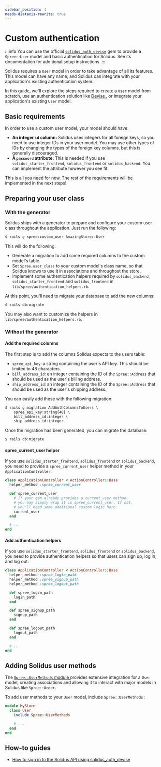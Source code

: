 ```yaml
---
sidebar_position: 1
needs-diataxis-rewrite: true
---
```


# Custom authentication

:::info
You can use the official [`solidus_auth_devise`](https://github.com/solidusio/solidus_auth_devise) gem to provide
a `Spree::User` model and basic authentication for Solidus. See its documentation for additional setup instructions.
:::

Solidus requires a `User` model in order to take advantage of all its features. This model can have any name, and
Solidus can integrate with your application's existing authentication system.

In this guide, we'll explore the steps required to create a `User` model from scratch, use an authentication solution
like [Devise ](https://github.com/plataformatec/devise), or integrate your application's existing `User` model.

## Basic requirements

In order to use a custom user model, your model should have:

* **An integer `id` column:** Solidus uses integers for all foreign keys, so you need to use integer IDs in your user
  model. You may use other types of IDs by changing the types of the foreign key columns, but this is generally
  discouraged.
* **A `password` attribute:** This is needed if you use
  `solidus_starter_frontend`, `solidus_frontend` or `solidus_backend`. You can
  implement the attribute however you see fit.

This is all you need for now. The rest of the requirements will be implemented in the next steps!

## Preparing your user class

### With the generator

Solidus ships with a generator to prepare and configure your custom user class throughout the application. Just run the
following:

```bash
$ rails g spree:custom_user AmazingStore::User
```

This will do the following:

* Generate a migration to add some required columns to the custom model's table.
* Set `Spree.user_class` to your custom model's class name, so that Solidus knows to use it in associations and
  throughout the store.
* Implement some authentication helpers required by `solidus_backend`,
  `solidus_starter_frontend` and `solidus_frontend` in
  `lib/spree/authentication_helpers.rb`.

At this point, you'll need to migrate your database to add the new columns:

```bash
$ rails db:migrate
```

You may also want to customize the helpers in `lib/spree/authentication_helpers.rb`.

### Without the generator

#### Add the required columns <a id="minimum-requirements"></a>

The first step is to add the columns Solidus expects to the users table:

* `spree_api_key`: a string containing the user's API key. This should be limited to 48 characters.
* `bill_address_id`: an integer containing the ID of the `Spree::Address` that should be used as the user's billing
  address.
* `ship_address_id`: an integer containing the ID of the `Spree::Address` that should be used as the user's shipping
  address.

You can easily add these with the following migration:

```bash
$ rails g migration AddAuthColumnsToUsers \
    spree_api_key:string{48} \
    bill_address_id:integer \
    ship_address_id:integer
```

Once the migration has been generated, you can migrate the database:

```bash
$ rails db:migrate
```

#### spree\_current\_user helper <a id="spree-em-current-em-user"></a>

If you use `solidus_starter_frontend`, `solidus_frontend` or `solidus_backend`,
you need to provide a `spree_current_user` helper method in your
`ApplicationController`:

```ruby title="app/controllers/application\_controller.rb"
class ApplicationController < ActionController::Base
  helper_method :spree_current_user

  def spree_current_user
    # If your gem already provides a current_user method,
    # you may simply wrap it in spree_current_user. If not,
    # you'll need some additional custom logic here.
    current_user
  end

  # ...
end
```

#### Add authentication helpers <a id="add-authentication-helpers"></a>

If you use `solidus_starter_frontend`, `solidus_frontend` or `solidus_backend`,
you need to provide authentication helpers so that users can sign up, log in,
and log out:

```ruby title="app/controllers/application\_controller.rb"
class ApplicationController < ActionController::Base
  helper_method :spree_login_path
  helper_method :spree_signup_path
  helper_method :spree_logout_path

  def spree_login_path
    login_path
  end

  def spree_signup_path
    signup_path
  end

  def spree_logout_path
    logout_path
  end

  # ...
end
```

## Adding Solidus user methods

The [`Spree::UserMethods` module ](https://github.com/solidusio/solidus/blob/v3.0/core/app/models/concerns/spree/user_methods.rb)
provides extensive integration for a `User` model, creating associations and allowing it to interact with major models
in Solidus like `Spree::Order`.

To add user methods to your `User` model, include `Spree::UserMethods` :

```ruby title="app/models/my\_store/user.rb"
module MyStore
  class User
    include Spree::UserMethods

    # ...
  end
end
```

## How-to guides

- [How to sign in to the Solidus API using solidus_auth_devise][how-to-sign-in-to-the-solidus-api-using-solidus_auth_devise]

[how-to-sign-in-to-the-solidus-api-using-solidus_auth_devise]: /how-tos/api/how-to-sign-in-to-the-solidus-api-using-solidus_auth_devise.mdx
